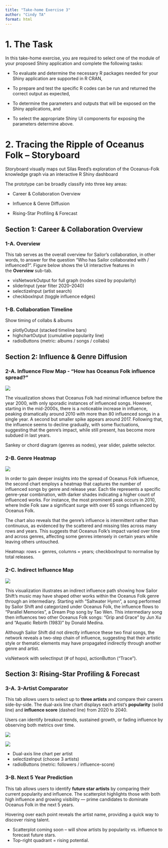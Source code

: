 ```yaml
---
title: "Take-home Exercise 3"
author: "Cindy TA"
format: html
---
```


# 1. The Task

In this take-home exercise, you are required to select one of the module of your proposed Shiny application and complete the following tasks:

-   To evaluate and determine the necessary R packages needed for your Shiny application are supported in R CRAN,

-   To prepare and test the specific R codes can be run and returned the correct output as expected,

-   To determine the parameters and outputs that will be exposed on the Shiny applications, and

-   To select the appropriate Shiny UI components for exposing the parameters determine above.

# 2. Tracing the Ripple of Oceanus Folk – Storyboard

Storyboard visually maps out Silas Reed’s exploration of the Oceanus-Folk knowledge graph via an interactive R Shiny dashboard

The prototype can be broadly classify into three key areas:

-   Career & Collaboration Overview

-   Influence & Genre Diffusion

-   Rising-Star Profiling & Forecast

## Section 1: Career & Collaboration Overview

### 1-A. Overview

This tab serves as the overall overview for Sailor's collaboration, in other words, to answer for the question “Who has Sailor collaborated with / influenced?". Figure below shows the UI interactive features in the **Overview** sub-tab.

::: callout-note
-   visNetworkOutput for full graph (nodes sized by popularity)\
-   sliderInput (year filter 2020–2040)\
-   selectizeInput (artist search)\
-   checkboxInput (toggle influence edges)
:::

### 1-B. Collaboration Timeline

Show timing of collabs & albums

::: callout-note
-   plotlyOutput (stacked timeline bars)\
-   highchartOutput (cumulative popularity line)\
-   radioButtons (metric: albums / songs / collabs)
:::

## Section 2: Influence & Genre Diffusion

### 2-A. Influence Flow Map - “How has Oceanus Folk influence spread?”

![](images/take-home-pic1.jpg)

The visualization shows that Oceanus Folk had minimal influence before the year 2000, with only sporadic instances of influenced songs. However, starting in the mid-2000s, there is a noticeable increase in influence, peaking dramatically around 2010 with more than 80 influenced songs in a single year. A second but smaller spike appears around 2017. Following that, the influence seems to decline gradually, with some fluctuations, suggesting that the genre’s impact, while still present, has become more subdued in last years.

::: callout-note
Sankey or chord diagram (genres as nodes), year slider, palette selector.
:::

### 2-B. Genre Heatmap

![](images/take-home-pic2.png)

In order to gain deeper insights into the spread of Oceanus Folk influence, the second chart employs a heatmap that captures the number of influenced songs by genre and release year. Each tile represents a specific genre-year combination, with darker shades indicating a higher count of influenced works. For instance, the most prominent peak occurs in 2010, where Indie Folk saw a significant surge with over 65 songs influenced by Oceanus Folk.

The chart also reveals that the genre’s influence is intermittent rather than continuous, as evidenced by the scattered and missing tiles across many rows and years. This suggests that Oceanus Folk’s impact varied over time and across genres, affecting some genres intensely in certain years while leaving others untouched.

::: callout-note
Heatmap: rows = genres, columns = years; checkboxInput to normalise by total releases.
:::

### 2-C. Indirect Influence Map

![](images/take-home-pic3.png)

This visualization illustrates an indirect influence path showing how Sailor Shift’s music may have shaped other works within the Oceanus Folk genre through an intermediary. Starting with “Saltwater Hymn”, a song performed by Sailor Shift and categorized under Oceanus Folk, the influence flows to “Parallel Memories”, a Dream Pop song by Tao Wen. This intermediary song then influences two other Oceanus Folk songs: “Grip and Grace” by Jun Xu and “Aquatic Rebirth (1983)” by Donald Medina.

Although Sailor Shift did not directly influence these two final songs, the network reveals a two-step chain of influence, suggesting that their artistic style or thematic elements may have propagated indirectly through another genre and artist.

::: callout-note
visNetwork with selectInput (# of hops), actionButton (“Trace”).
:::

## Section 3: Rising-Star Profiling & Forecast

### 3-A. 3-Artist Comparator

This tab allows users to select up to **three artists** and compare their careers side-by-side. The dual-axis line chart displays each artist’s **popularity** (solid line) and **influence score** (dashed line) from 2020 to 2040.

Users can identify breakout trends, sustained growth, or fading influence by observing both metrics over time.

![](images/take-home-pic4.png)

![](images/take-home-pic5.png)

::: callout-note
-   Dual-axis line chart per artist\
-   selectizeInput (choose 3 artists)\
-   radioButtons (metric: followers / influence-score)
:::

### 3-B. Next 5 Year Prediction

This tab allows users to identify **future star artists** by comparing their current popularity and influence. The scatterplot highlights those with both high influence and growing visibility — prime candidates to dominate Oceanus Folk in the next 5 years.

Hovering over each point reveals the artist name, providing a quick way to discover rising talent.

::: callout-note
-   Scatterplot coming soon – will show artists by popularity vs. influence to forecast future stars.\
-   Top-right quadrant = rising potential.
:::
